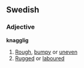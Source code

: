 ==Swedish==
===Adjective===
'''knagglig'''
# [[Rough]], [[bumpy]] or [[uneven]]
# [[Rugged]] or [[laboured]]